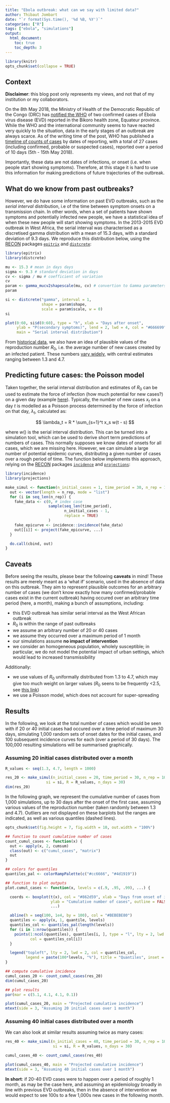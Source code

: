 ```yaml
---
title: "Ebola outbreak: what can we say with limited data?"
author: Thibaut Jombart
date: "`r format(Sys.time(), '%d %B, %Y')`"
categories: ["R"]
tags: ["ebola", "simulations"]
output:
  html_document:
    toc: true
    toc_depth: 3
---
```


	
```r

library(knitr)
opts_chunk$set(collapse = TRUE)

```

## Context

**Disclaimer**: this blog post only represents my views, and not that of my
  institution or my collaborators.
  

On the 8th May 2018, the Ministry of Health of the Democratic Republic of the
Congo (DRC) has
[notified the WHO](http://www.who.int/csr/don/10-may-2018-ebola-drc/en/) of two
confirmed cases of Ebola virus disease (EVD) reported in the Bikoro health zone,
Equateur province. While the WHO and the international community seems to have
reacted very quickly to the situation, data in the early stages of an outbreak
are always scarce. As of the writing time of the post, WHO has published a
[timeline of counts of cases](http://www.who.int/csr/don/17-may-2018-ebola-drc/en/)
by dates of reporting, with a total of 27 cases (including confirmed, probable
or suspected cases), reported over a period of 10 days (5th - 15th May 2018).


Importantly, these data are not dates of infections, or onset (i.e. when people
start showing symptoms). Therefore, at this stage it is hard to use this
information for making predictions of future trajectories of the outbreak. 



## What do we know from past outbreaks?

However, we do have some information on past EVD outbreaks, such as the *serial
interval* distribution, i.e of the time between symptom onsets on a transmission
chain. In other words, when a set of patients have shown symptoms and
potentially infected new people, we have a statistical idea of when these new
people will start showing symptoms. In the 2013-2015 EVD outbreak in West
Africa, the serial interval was characterised as a discretised gamma
distribution with a mean of 15.3 days, with a standard deviation of 9.3 days.
We reproduce this distribution below, using the
[RECON](http://www.repidemicsconsortium.org/) packages
[`epitrix`](http://www.repidemicsconsortium.org/epitrix/) and
[`distcrete`](http://www.repidemicsconsortium.org/distcrete/):


```r
library(epitrix)
library(distcrete)

mu <- 15.3 # mean in days days
sigma <- 9.3 # standard deviation in days
cv <- sigma / mu # coefficient of variation
cv
param <- gamma_mucv2shapescale(mu, cv) # convertion to Gamma parameters
param

si <- distcrete("gamma", interval = 1,
                shape = param$shape,
                scale = param$scale, w = 0)
si

plot(0:60, si$d(0:60), type = "h", xlab = "Days after onset",
     ylab = "P(secondary symptoms)", lend = 2, lwd = 4, col = "#666699",
     main = "Serial interval distribution")

```

From [historical data](https://www.nature.com/articles/sdata201519/), we also
have an idea of plausible values of the reproduction number $R_0$, i.e. the
average number of new cases created by an infected patient. These numbers
[vary widely](https://www.nature.com/articles/sdata201519/tables/3), with
central estimates ranging between 1.3 and 4.7.



## Predicting future cases: the Poisson model

Taken together, the serial interval distribution and estimates of $R_0$ can be
used to estimate the force of infection (how much potential for new cases?) on a
given day (example
[here](https://academic.oup.com/aje/article/178/9/1505/89262)). Typically, the
number of new cases $x_t$ on a day $t$ is modelled as a Poisson process determined
by the force of infection on that day, $\lambda_t$, calculated as: 

$$
\lambda_t = R * \sum_{s=1}^t x_s w(t - s)
$$

where $w()$ is the serial interval distribution. This can be turned into a
simulation tool, which can be used to derive short term predictions of numbers
of cases. This normally supposes we know dates of onsets for all cases, which we
are missing here. However, we can simulate a large number of potential epidemic
curves, distributing a given number of cases over a rough period of time. The
function below implements this approach, relying on the
[RECON](http://www.repidemicsconsortium.org/) packages
[`incidence`](http://www.repidemicsconsortium.org/incidence) and
[`projections`](http://www.repidemicsconsortium.org/projections):

```r
library(incidence)
library(projections)

make_simul <- function(n_initial_cases = 1, time_period = 30, n_rep = 100, ...) {
  out <- vector(length = n_rep, mode = "list")
  for (i in seq_len(n_rep)) {
    fake_data <- c(0, # index case
                   sample(seq_len(time_period),
                          n_initial_cases - 1,
                          replace = TRUE)
                   )
    fake_epicurve <- incidence::incidence(fake_data)
    out[[i]] <- project(fake_epicurve, ...)
  }

  do.call(cbind, out)
}

```


## Caveats

Before seeing the results, please bear the following **caveats** in mind! These
results are merely meant as a 'what if' scenario, used in the absence of data on
this outbreak. They aim to represent plausible outcomes for an arbitrary number
of cases (we don't know exactly how many confirmed/probable cases exist in the
current outbreak) having occured over an arbitrary time period (here, a month),
making a bunch of assumptions, including:

- this EVD outbreak has similar serial interval as the West African outbreak 
- $R_0$ is within the range of past outbreaks
- we assume an arbitrary number of 20 or 40 cases
- we assume they occurred over a maximum period of 1 month
- our simulations assume **no impact of intervention**
- we consider an homogeneous population, wholely susceptible; in particular, we
  do not model the potential impact of urban settings, which would lead to
  increased transmissibility

Additionally:

- we use values of $R_0$ uniformally distributed from 1.3 to 4.7, which may give
  too much weight on larger values ($R_0$ seens to be frequently <2.5, see
  [this link](https://www.nature.com/articles/sdata201519/tables/3))
- we use a Poisson model, which does not account for super-spreading

 

## Results

In the following, we look at the total number of cases which would be seen with
if 20 or 40 initial cases had occured over a time period of maximum 30 days,
simulating 1,000 random sets of onset dates for the initial cases, and 100
subsequent incidence curves for each (over a period of 30 days). The 100,000
resulting simulations will be summarised graphically.


### Assuming 20 initial cases distributed over a month

```r
R_values <- seq(1.3, 4.7, length = 1000)

res_20 <- make_simul(n_initial_cases = 20, time_period = 30, n_rep = 1000,
                  si = si, R = R_values, n_days = 30)
dim(res_20)

```

In the following graph, we represent the cumulative number of cases from 1,000
simulations, up to 30 days after the onset of the first case, assuming various
values of the reproduction number (taken randomly between 1.3 and 4.7). Outliers
are not displayed on these barplots but the ranges are indicated, as well as
various quantiles (dashed lines).

```r
opts_chunk$set(fig.height = 7, fig.width = 10, out.width = "100%")
```

```r

## function to count cumulative number of cases
count_cumul_cases <- function(x) {
  out <- apply(x, 2, cumsum)
  class(out) <- c("cumul_cases", "matrix")
  out
}

## colors for quantiles
quantiles_pal <- colorRampPalette(c("#cc6666", "#4d1919"))

## function to plot outputs
plot.cumul_cases <- function(x, levels = c(.9, .95, .99), ...) {

  coords <- boxplot(t(x), col = "#862d59", xlab = "Days from onset of index case",
                    ylab = "Cumulative number of cases", outline = FALSE, range = Inf,
                    ...)

  abline(h = seq(100, 1e4, by = 100), col = "#BEBEBE80")
  quantiles <- apply(x, 1, quantile, levels)
  quantiles_col <- quantiles_pal(length(levels))
  for (i in 1:nrow(quantiles)) {
    points(1:ncol(quantiles), quantiles[i, ], type = "l", lty = 2, lwd = 2,
           col = quantiles_col[i])
  }

  legend("topleft", lty = 2, lwd = 2, col = quantiles_col,
         legend = paste(100*levels, "%"), title = "Quantiles", inset = .02)
}

## compute cumulative incidence
cumul_cases_20 <- count_cumul_cases(res_20)
dim(cumul_cases_20)

## plot results
par(mar = c(5.1, 4.1, 4.1, 0.1))

plot(cumul_cases_20, main = "Projected cumulative incidence")
mtext(side = 3, "Assuming 20 initial cases over 1 month")

```


### Assuming 40 initial cases distributed over a month

We can also look at similar results assuming twice as many cases:


```r

res_40 <- make_simul(n_initial_cases = 40, time_period = 30, n_rep = 1000,
                     si = si, R = R_values, n_days = 30)

cumul_cases_40 <- count_cumul_cases(res_40)

plot(cumul_cases_40, main = "Projected cumulative incidence")
mtext(side = 3, "Assuming 40 initial cases over 1 month")


```

**In short**: if 20-40 EVD cases were to happen over a period of roughly 1
  month, as may be the case here, and assuming an epidemiology broadly in line
  with previous EVD outbreaks, then in the absence of intervention we would
  expect to see 100s to a few 1,000s new cases in the following month.

<br>
<br>
